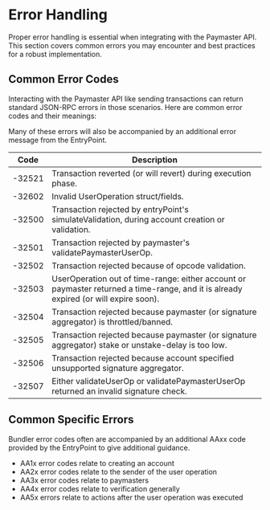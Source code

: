 

# Error Handling

Proper error handling is essential when integrating with the Paymaster API. This section covers common errors you may encounter and best practices for a robust implementation.

## Common Error Codes

Interacting with the Paymaster API like sending transactions can return standard JSON-RPC errors in those scenarios. Here are common error codes and their meanings:


Many of these errors will also be accompanied by an additional error message from the EntryPoint.

|Code	| Description|
|------------|-------------|
|-32521	| Transaction reverted (or will revert) during execution phase.|
|-32602	| Invalid UserOperation struct/fields.|
|-32500	| Transaction rejected by entryPoint's simulateValidation, during account creation or validation.|
|-32501	| Transaction rejected by paymaster's validatePaymasterUserOp.|
|-32502	| Transaction rejected because of opcode validation.|
|-32503	| UserOperation out of time-range: either account or paymaster returned a time-range, and it is already expired (or will expire soon).|
|-32504	| Transaction rejected because paymaster (or signature aggregator) is throttled/banned.|
|-32505	| Transaction rejected because paymaster (or signature aggregator) stake or unstake-delay is too low.|
|-32506	| Transaction rejected because account specified unsupported signature aggregator.|
|-32507	| Either validateUserOp or validatePaymasterUserOp returned an invalid signature check.|

## Common Specific Errors

Bundler error codes often are accompanied by an additional AAxx code provided by the EntryPoint to give additional guidance.

- AA1x error codes relate to creating an account
- AA2x error codes relate to the sender of the user operation
- AA3x error codes relate to paymasters
- AA4x error codes relate to verification generally
- AA5x errors relate to actions after the user operation was executed



<PageFeedback path="/en/developer-tools/paymaster-api/error-handling" />
